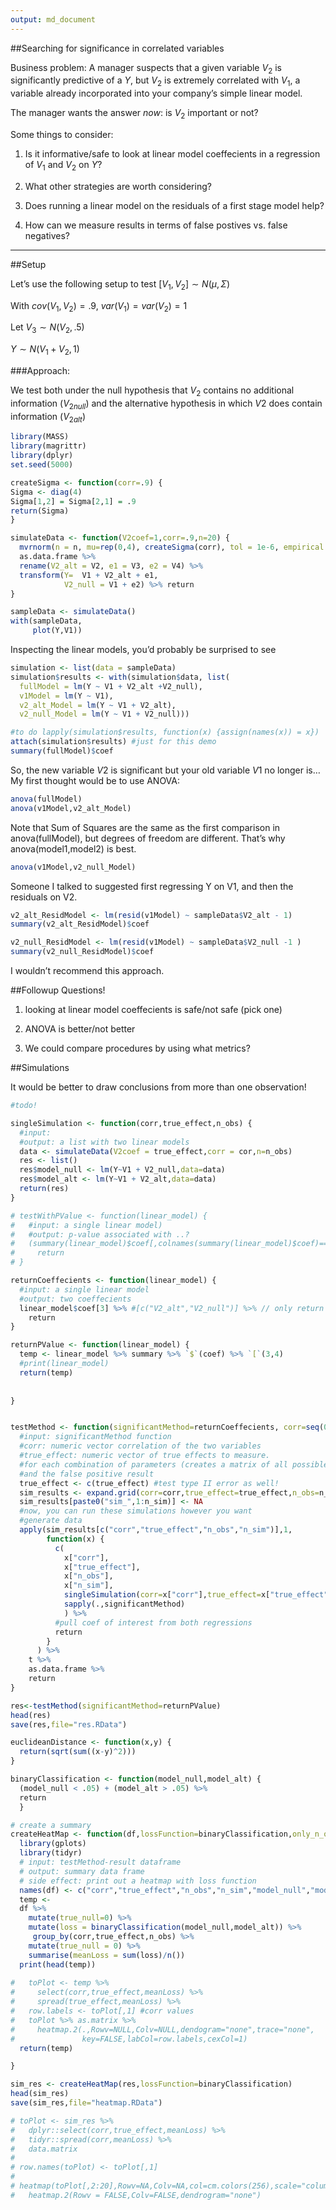 ```yaml
---
output: md_document
---
```


##Searching for significance in correlated variables

Business problem: A manager suspects that a given variable $V_2$ is significantly predictive of a $Y$, but $V_2$ is extremely correlated with $V_1$, a variable already incorporated into your company's simple linear model. 

The manager wants the answer *now*: is $V_2$ important or not?

Some things to consider:


1. Is it informative/safe to look at linear model coeffecients in a regression of $V_1$ and $V_2$ on $Y$? 

2. What other strategies are worth considering? 

3. Does running a linear model on the residuals of a first stage model help?

4. How can we measure results in terms of false postives vs. false negatives? 


------------

##Setup

Let's use the following setup to test
$[V_{1},V_{2}] \sim N(\mu,\Sigma)$

With $cov(V_1,V_2)=.9$, $var(V_1) = var(V_2) = 1$

Let $V_3 \sim N(V_2,.5)$

$Y \sim N(V_1 + V_2,1)$ 


###Approach:

We test both under the null hypothesis that $V_2$ contains no additional information ($V_{2 null}$) and the alternative hypothesis in which $V2$ does contain information ($V_{2 alt}$)

```r
library(MASS)
library(magrittr)
library(dplyr)
set.seed(5000)

createSigma <- function(corr=.9) {
Sigma <- diag(4) 
Sigma[1,2] = Sigma[2,1] = .9
return(Sigma)
}

simulateData <- function(V2coef=1,corr=.9,n=20) {
  mvrnorm(n = n, mu=rep(0,4), createSigma(corr), tol = 1e-6, empirical = FALSE, EISPACK = FALSE) %>% 
  as.data.frame %>%
  rename(V2_alt = V2, e1 = V3, e2 = V4) %>%
  transform(Y=  V1 + V2_alt + e1,
            V2_null = V1 + e2) %>% return
}

sampleData <- simulateData()
with(sampleData,
     plot(Y,V1))
```

Inspecting the linear models, you'd probably be surprised to see

```r
simulation <- list(data = sampleData)
simulation$results <- with(simulation$data, list(
  fullModel = lm(Y ~ V1 + V2_alt +V2_null),
  v1Model = lm(Y ~ V1),
  v2_alt_Model = lm(Y ~ V1 + V2_alt),
  v2_null_Model = lm(Y ~ V1 + V2_null)))

#to do lapply(simulation$results, function(x) {assign(names(x)) = x})
attach(simulation$results) #just for this demo
summary(fullModel)$coef
```
So, the new variable $V2$ is significant but your old variable $V1$ no longer is...
My first thought would be to use ANOVA:


```r
anova(fullModel)
anova(v1Model,v2_alt_Model)
```

Note that Sum of Squares are the same as the first comparison in anova(fullModel), but degrees of freedom are different.
That's why anova(model1,model2) is best. 

```r
anova(v1Model,v2_null_Model)
```

Someone I talked to suggested first regressing Y on V1, and then the residuals on V2.
```r
v2_alt_ResidModel <- lm(resid(v1Model) ~ sampleData$V2_alt - 1)
summary(v2_alt_ResidModel)$coef

v2_null_ResidModel <- lm(resid(v1Model) ~ sampleData$V2_null -1 )
summary(v2_null_ResidModel)$coef
```
I wouldn't recommend this approach.



##Followup Questions!

1. looking at linear model coeffecients is safe/not safe (pick one)

2. ANOVA is better/not better

3. We could compare procedures by using what metrics?


##Simulations

It would be better to draw conclusions from more than one observation!
```r
#todo!

singleSimulation <- function(corr,true_effect,n_obs) {
  #input:  
  #output: a list with two linear models
  data <- simulateData(V2coef = true_effect,corr = cor,n=n_obs)
  res <- list()
  res$model_null <- lm(Y~V1 + V2_null,data=data)
  res$model_alt <- lm(Y~V1 + V2_alt,data=data)
  return(res)
}

# testWithPValue <- function(linear_model) {
#   #input: a single linear model)
#   #output: p-value associated with ..? 
#   (summary(linear_model)$coef[,colnames(summary(linear_model)$coef)=="Pr(>|t|)"]) %>%
#     return
# }

returnCoeffecients <- function(linear_model) {
  #input: a single linear model
  #output: two coeffecients
  linear_model$coef[3] %>% #[c("V2_alt","V2_null")] %>% // only return one?? 
    return
}

returnPValue <- function(linear_model) {
  temp <- linear_model %>% summary %>% `$`(coef) %>% `[`(3,4)
  #print(linear_model)
  return(temp)
  
  
}


testMethod <- function(significantMethod=returnCoeffecients, corr=seq(0,.95,by=.05),true_effect=(1:10), n_obs=20,n_sim=10) {
  #input: significantMethod function
  #corr: numeric vector correlation of the two variables
  #true_effect: numeric vector of true effects to measure.
  #for each combination of parameters (creates a matrix of all possible parameters)
  #and the false positive result
  true_effect <- c(true_effect) #test type II error as well! 
  sim_results <- expand.grid(corr=corr,true_effect=true_effect,n_obs=n_obs,n_sim=1:n_sim)
  sim_results[paste0("sim_",1:n_sim)] <- NA
  #now, you can run these simulations however you want
  #generate data
  apply(sim_results[c("corr","true_effect","n_obs","n_sim")],1,
        function(x) {
          c(
            x["corr"],
            x["true_effect"],
            x["n_obs"],
            x["n_sim"],
            singleSimulation(corr=x["corr"],true_effect=x["true_effect"] , n_obs = x["n_obs"]) %>% #returns list of two
            sapply(.,significantMethod)
            ) %>%
          #pull coef of interest from both regressions
          return
        }
      ) %>% 
    t %>%
    as.data.frame %>%
    return
}

res<-testMethod(significantMethod=returnPValue)
head(res)
save(res,file="res.RData")

euclideanDistance <- function(x,y) {
  return(sqrt(sum((x-y)^2)))
}

binaryClassification <- function(model_null,model_alt) {  
  (model_null < .05) + (model_alt > .05) %>%
  return
  }

# create a summary
createHeatMap <- function(df,lossFunction=binaryClassification,only_n_obs=20) {
  library(gplots)
  library(tidyr)
  # input: testMethod-result dataframe
  # output: summary data frame
  # side effect: print out a heatmap with loss function
  names(df) <- c("corr","true_effect","n_obs","n_sim","model_null","model_alt")
  temp <- 
  df %>% 
    mutate(true_null=0) %>%
    mutate(loss = binaryClassification(model_null,model_alt)) %>%
     group_by(corr,true_effect,n_obs) %>%
    mutate(true_null = 0) %>%
    summarise(meanLoss = sum(loss)/n())
  print(head(temp))
  
#   toPlot <- temp %>% 
#     select(corr,true_effect,meanLoss) %>%
#     spread(true_effect,meanLoss) %>%
#   row.labels <- toPlot[,1] #corr values
#   toPlot %>% as.matrix %>%
#     heatmap.2(.,Rowv=NULL,Colv=NULL,dendogram="none",trace="none",
#               key=FALSE,labCol=row.labels,cexCol=1)
  return(temp)

}

sim_res <- createHeatMap(res,lossFunction=binaryClassification)
head(sim_res)
save(sim_res,file="heatmap.RData")

```

```r

# toPlot <- sim_res %>% 
#   dplyr::select(corr,true_effect,meanLoss) %>%
#   tidyr::spread(corr,meanLoss) %>%
#   data.matrix 
# 
# row.names(toPlot) <- toPlot[,1]
# 
# heatmap(toPlot[,2:20],Rowv=NA,Colv=NA,col=cm.colors(256),scale="column",margins=c(5,10))
#   heatmap.2(Rowv = FALSE,Colv=FALSE,dendrogram="none")
```